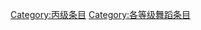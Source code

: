 {{catmore1|[[Wikipedia:舞蹈专题|Wikipedia:舞蹈专题]]}}
{{Articles by Quality|topic=舞蹈|project=舞蹈|format=toc}}
{{emptycat}}

[[Category:丙级条目|Category:丙级条目]]
[[Category:各等级舞蹈条目|Category:各等级舞蹈条目]]